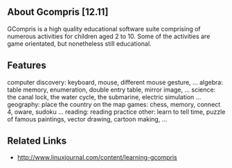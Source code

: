 ==About Gcompris [12.11]==
GCompris is a high quality educational software suite comprising of numerous activities for children aged 2 to 10. Some of the activities are game orientated, but nonetheless still educational. 
{{images/gcompris.jpg}}
==Features==
computer discovery: keyboard, mouse, different mouse gesture, ...
algebra: table memory, enumeration, double entry table, mirror image, ...
science: the canal lock, the water cycle, the submarine, electric simulation ...
geography: place the country on the map
games: chess, memory, connect 4, oware, sudoku ...
reading: reading practice
other: learn to tell time, puzzle of famous paintings, vector drawing, cartoon making, ...
==Related Links==
*http://www.linuxjournal.com/content/learning-gcompris
